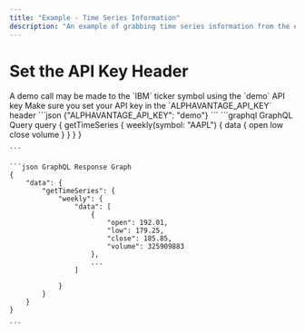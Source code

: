 ```yaml
---
title: "Example - Time Series Information"
description: "An example of grabbing time series information from the endpoint"
---
```


# Set the API Key Header

<Info>
	A demo call may be made to the `IBM` ticker symbol using the `demo` API key
</Info>

<Tip>
Make sure you set your API key in the `ALPHAVANTAGE_API_KEY` header
```json
{"ALPHAVANTAGE_API_KEY": "demo"}
```
</Tip>

<CodeGroup>
	```graphql GraphQL Query 
    query {
        getTimeSeries {
            weekly(symbol: "AAPL") {
                data {
                    open
                    low
                    close
                    volume
                }
            }
        }
    }

    ```

    ```json GraphQL Response Graph
    {
        "data": {
            "getTimeSeries": {
                "weekly": {
                    "data": [
                        {
                            "open": 192.01,
                            "low": 179.25,
                            "close": 185.85,
                            "volume": 325909883
                        },
                        ...
                    ]

                }
            }
        }
    }

    ```

</CodeGroup>

